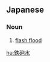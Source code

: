 ==Japanese==
{{ja-kanjitab|てつ|ほう|みず|k1=てっ|k2=ぽう}}

===Noun===
{{ja-noun|てっぽうみず}}

# [[flash flood]]

[[hu:鉄砲水]]